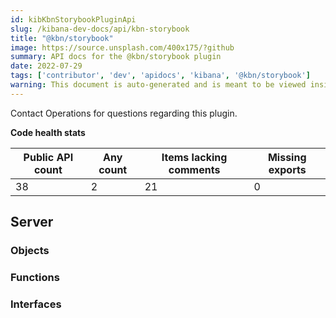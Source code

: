 ```yaml
---
id: kibKbnStorybookPluginApi
slug: /kibana-dev-docs/api/kbn-storybook
title: "@kbn/storybook"
image: https://source.unsplash.com/400x175/?github
summary: API docs for the @kbn/storybook plugin
date: 2022-07-29
tags: ['contributor', 'dev', 'apidocs', 'kibana', '@kbn/storybook']
warning: This document is auto-generated and is meant to be viewed inside our experimental, new docs system. Reach out in #docs-engineering for more info.
---
```




Contact Operations for questions regarding this plugin.

**Code health stats**

| Public API count  | Any count | Items lacking comments | Missing exports |
|-------------------|-----------|------------------------|-----------------|
| 38 | 2 | 21 | 0 |

## Server

### Objects
<DocDefinitionList data={kbnStorybookObj.server.objects}/>

### Functions
<DocDefinitionList data={kbnStorybookObj.server.functions}/>

### Interfaces
<DocDefinitionList data={kbnStorybookObj.server.interfaces}/>

